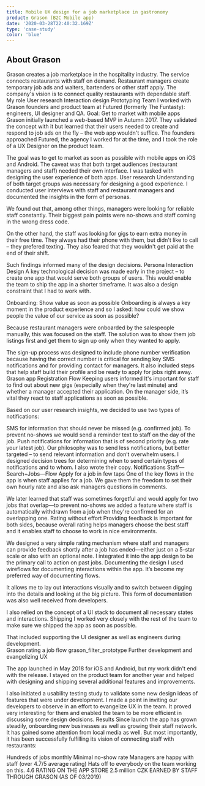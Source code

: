 ```yaml
---
title: Mobile UX design for a job marketplace in gastronomy
product: Grason (B2C Mobile app)
date: '2020-03-28T22:40:32.169Z'
type: 'case-study'
color: 'blue'
---
```


## About Grason

Grason creates a job marketplace in the hospitality industry.
The service connects restaurants with staff on demand. Restaurant managers create temporary job ads and waiters, bartenders or other staff apply. The company's vision is to connect quality restaurants with dependable staff.
My role
User research
Interaction design
Prototyping
Team
I worked with Grason founders and product team at Futured (formerly The Funtasty): engineers, UI designer and QA.
Goal: Get to market with mobile apps
Grason initially launched a web-based MVP in Autumn 2017. They validated the concept with it but learned that their users needed to create and respond to job ads on the fly – the web app wouldn't suffice. The founders approached Futured, the agency I worked for at the time, and I took the role of a UX Designer on the product team.

The goal was to get to market as soon as possible with mobile apps on iOS and Android. The caveat was that both target audiences (restaurant managers and staff) needed their own interface. I was tasked with designing the user experience of both apps.
User research
Understanding of both target groups was necessary for designing a good experience. I conducted user interviews with staff and restaurant managers and documented the insights in the form of personas.

We found out that, among other things, managers were looking for reliable staff constantly. Their biggest pain points were no-shows and staff coming in the wrong dress code.

On the other hand, the staff was looking for gigs to earn extra money in their free time. They always had their phone with them, but didn't like to call – they prefered texting. They also feared that they wouldn't get paid at the end of their shift.

Such findings informed many of the design decisions.
Persona
Interaction Design
A key technological decision was made early in the project – to create one app that would serve both groups of users. This would enable the team to ship the app in a shorter timeframe. It was also a design constraint that I had to work with.

Onboarding: Show value as soon as possible
Onboarding is always a key moment in the product experience and so I asked: how could we show people the value of our service as soon as possible?

Because restaurant managers were onboarded by the salespeople manually, this was focused on the staff. The solution was to show them job listings first and get them to sign up only when they wanted to apply.

The sign-up process was designed to include phone number verification because having the correct number is critical for sending key SMS notifications and for providing contact for managers. It also included steps that help staff build their profile and be ready to apply for jobs right away.
Grason app Registration Flow
Keeping users informed
It's important for staff to find out about new gigs (especially when they're last minute) and whether a manager accepted their application. On the manager side, it’s vital they react to staff applications as soon as possible.

Based on our user research insights, we decided to use two types of notifications:

SMS for information that should never be missed (e.g. confirmed job). To prevent no-shows we would send a reminder text to staff on the day of the job.
Push notifications for information that is of second priority (e.g. rate your latest job).
Our philosophy was to send less notifications, but better targeted – to send relevant information and don’t overwhelm users. I designed decision trees for determining when to send certain types of notifications and to whom. I also wrote their copy.
Notifications
Staff—Search+Jobs—Flow
Apply for a job in few taps
One of the key flows in the app is when staff applies for a job. We gave them the freedom to set their own hourly rate and also ask managers questions in comments.

We later learned that staff was sometimes forgetful and would apply for two jobs that overlap—to prevent no-shows we added a feature where staff is automatically withdrawn from a job when they're confirmed for an overlapping one.
Rating without effort
Providing feedback is important for both sides, because overall rating helps managers choose the best staff and it enables staff to choose to work in nice environments.

We designed a very simple rating mechanism where staff and managers can provide feedback shortly after a job has ended—either just on a 5-star scale or also with an optional note. I integrated it into the app design to be the primary call to action on past jobs.
Documenting the design
I used wireflows for documenting interactions within the app. It’s become my preferred way of documenting flows.

It allows me to lay out interactions visually and to switch between digging into the details and looking at the big picture. This form of documentation was also well received from developers.

I also relied on the concept of a UI stack to document all necessary states and interactions.
Shipping
I worked very closely with the rest of the team to make sure we shipped the app as soon as possible.

That included supporting the UI designer as well as engineers during development.  
Grason rating a job flow
grason_filter_prototype
Further development and evangelizing UX

The app launched in May 2018 for iOS and Android, but my work didn't end with the release. I stayed on the product team for another year and helped with designing and shipping several additional features and improvements.

I also initiated a usability testing study to validate some new design ideas of features that were under development. I made a point in inviting our developers to observe in an effort to evangelize UX in the team. It proved very interesting for them and enabled the team to be more efficient in discussing some design decisions.
Results
Since launch the app has grown steadily, onboarding new businesses as well as growing their staff network. It has gained some attention from local media as well. But most importantly, it has been successfully fulfilling its vision of connecting staff with restaurants:

Hundreds of jobs monthly
Minimal no-show rate
Managers are happy with staff (over 4.7/5 average rating)
Hats off to everybody on the team working on this.
4.6
RATING ON THE APP STORE
2.5 million CZK
EARNED BY STAFF THROUGH GRASON (AS OF 03/2019)

